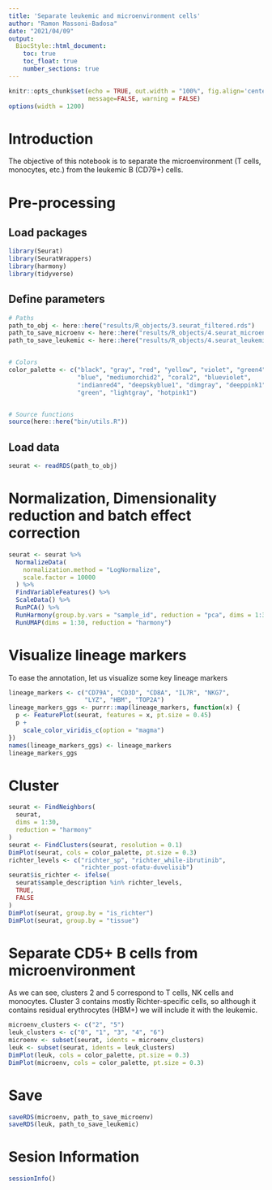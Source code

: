 ```yaml
---
title: 'Separate leukemic and microenvironment cells'
author: "Ramon Massoni-Badosa"
date: "2021/04/09"
output: 
  BiocStyle::html_document:
    toc: true
    toc_float: true
    number_sections: true
---
```


```r
knitr::opts_chunk$set(echo = TRUE, out.width = "100%", fig.align='center', 
                      message=FALSE, warning = FALSE)
options(width = 1200)
```


# Introduction

The objective of this notebook is to separate the microenvironment (T cells, monocytes, etc.) from the leukemic B (CD79+) cells.


# Pre-processing

## Load packages

```r
library(Seurat)
library(SeuratWrappers)
library(harmony)
library(tidyverse)
```


## Define parameters

```r
# Paths
path_to_obj <- here::here("results/R_objects/3.seurat_filtered.rds")
path_to_save_microenv <- here::here("results/R_objects/4.seurat_microenvironment.rds")
path_to_save_leukemic <- here::here("results/R_objects/4.seurat_leukemic.rds")


# Colors
color_palette <- c("black", "gray", "red", "yellow", "violet", "green4",
                   "blue", "mediumorchid2", "coral2", "blueviolet",
                   "indianred4", "deepskyblue1", "dimgray", "deeppink1",
                   "green", "lightgray", "hotpink1")


# Source functions
source(here::here("bin/utils.R"))
```


## Load data

```r
seurat <- readRDS(path_to_obj)
```


# Normalization, Dimensionality reduction and batch effect correction

```r
seurat <- seurat %>%
  NormalizeData(
    normalization.method = "LogNormalize",
    scale.factor = 10000
  ) %>%
  FindVariableFeatures() %>%
  ScaleData() %>%
  RunPCA() %>%
  RunHarmony(group.by.vars = "sample_id", reduction = "pca", dims = 1:30) %>%
  RunUMAP(dims = 1:30, reduction = "harmony")
```


# Visualize lineage markers

To ease the annotation, let us visualize some key lineage markers

```r
lineage_markers <- c("CD79A", "CD3D", "CD8A", "IL7R", "NKG7",
                     "LYZ", "HBM", "TOP2A")
lineage_markers_ggs <- purrr::map(lineage_markers, function(x) {
  p <- FeaturePlot(seurat, features = x, pt.size = 0.45)
  p +
    scale_color_viridis_c(option = "magma")
})
names(lineage_markers_ggs) <- lineage_markers
lineage_markers_ggs
```


# Cluster

```r
seurat <- FindNeighbors(
  seurat,
  dims = 1:30,
  reduction = "harmony"
)
seurat <- FindClusters(seurat, resolution = 0.1)
DimPlot(seurat, cols = color_palette, pt.size = 0.3)
richter_levels <- c("richter_sp", "richter_while-ibrutinib",
                    "richter_post-ofatu-duvelisib")
seurat$is_richter <- ifelse(
  seurat$sample_description %in% richter_levels,
  TRUE,
  FALSE
)
DimPlot(seurat, group.by = "is_richter")
DimPlot(seurat, group.by = "tissue")
```



# Separate CD5+ B cells from microenvironment

As we can see, clusters 2 and 5 correspond to T cells, NK cells and monocytes. Cluster 3 contains mostly Richter-specific cells, so although it contains residual erythrocytes (HBM+) we will include it with the leukemic.

```r
microenv_clusters <- c("2", "5")
leuk_clusters <- c("0", "1", "3", "4", "6")
microenv <- subset(seurat, idents = microenv_clusters)
leuk <- subset(seurat, idents = leuk_clusters)
DimPlot(leuk, cols = color_palette, pt.size = 0.3)
DimPlot(microenv, cols = color_palette, pt.size = 0.3)
```


# Save

```r
saveRDS(microenv, path_to_save_microenv)
saveRDS(leuk, path_to_save_leukemic)
```

# Sesion Information

```r
sessionInfo()
```

